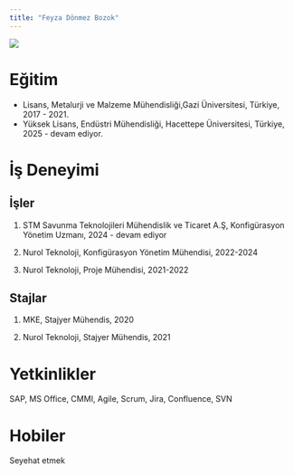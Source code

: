 ```yaml
---
title: "Feyza Dönmez Bozok"
---
```


![](/assets/images/feyza.jpeg){.right-padded}

# Eğitim

-   Lisans, Metalurji ve Malzeme Mühendisliği,Gazi Üniversitesi, Türkiye, 2017 - 2021.
-   Yüksek Lisans, Endüstri Mühendisliği, Hacettepe Üniversitesi, Türkiye, 2025 - devam ediyor.

# İş Deneyimi

## İşler

1.  STM Savunma Teknolojileri Mühendislik ve Ticaret A.Ş, Konfigürasyon Yönetim Uzmanı, 2024 - devam ediyor

2.  Nurol Teknoloji, Konfigürasyon Yönetim Mühendisi, 2022-2024

3.  Nurol Teknoloji, Proje Mühendisi, 2021-2022

## Stajlar

1.  MKE, Stajyer Mühendis, 2020

2.  Nurol Teknoloji, Stajyer Mühendis, 2021

# Yetkinlikler

SAP, MS Office, CMMI, Agile, Scrum, Jira, Confluence, SVN

# Hobiler

Seyehat etmek
